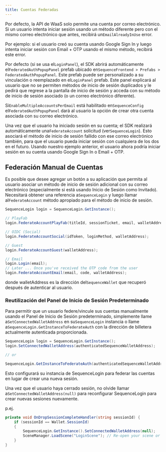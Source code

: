 ```yaml
---
title: Cuentas Federadas
---
```


Por defecto, la API de WaaS solo permite una cuenta por correo electrónico. Si un usuario intenta iniciar sesión usando un método diferente pero con el mismo correo electrónico que antes, recibirá un`EmailAlreadyInUse` error.

Por ejemplo: si el usuario creó su cuenta usando Google Sign In y luego intenta iniciar sesión con Email + OTP usando el mismo método, recibirá este error.

Por defecto (si se usa el`LoginPanel`), el SDK abrirá automáticamente el`FederatedAuthPopupPanel` prefab ubicado en`SequenceFrontend > Prefabs > FederatedAuthPopupPanel`. Este prefab puede ser personalizado a su vinculación o reemplazado en el`LoginPanel` prefab. Este panel explicará al usuario que no se permiten métodos de inicio de sesión duplicados y le pedirá que regrese a la pantalla de inicio de sesión y acceda con su método de inicio de sesión asociado (o un correo electrónico diferente).

<Info>Si`EnableMultipleAccountsPerEmail` está habilitado en`SequenceConfig` el`FederatedAuthPopupPanel` dará al usuario la opción de crear otra cuenta asociada con su correo electrónico.</Info>

Una vez que el usuario ha iniciado sesión en su cuenta; el SDK realizará automáticamente una`FederateAccount` solicitud (ver`SequenceLogin`). Esto asociará el método de inicio de sesión fallido con ese correo electrónico también, para que el usuario pueda iniciar sesión con cualquiera de los dos en el futuro. Usando nuestro ejemplo anterior, el usuario ahora podría iniciar sesión en su cuenta usando Google Sign In o Email + OTP.

## Federación Manual de Cuentas

Es posible que desee agregar un botón a su aplicación que permita al usuario asociar un método de inicio de sesión adicional con su correo electrónico (especialmente si está usando Inicio de Sesión como Invitado). Necesitará obtener una referencia a`SequenceLogin` y luego llamar al`FederateAccount` método apropiado para el método de inicio de sesión.

```csharp
SequenceLogin login = SequenceLogin.GetInstance();

// PlayFab
login.FederateAccountPlayFab(titleId, sessionTicket, email, walletAddress);

// OIDC (Social)
login.FederateAccountSocial(idToken, loginMethod, walletAddress);

// Guest
login.FederateAccountGuest(walletAddress);

// Email
login.Login(email);
// Later ... Once you've received the OTP code from the user
login.FederateAccountEmail(email, code, walletAddress); 
```

donde walletAddress es la dirección del`SequenceWallet` que recuperó después de autenticar al usuario.

### Reutilización del Panel de Inicio de Sesión Predeterminado

Para permitir que un usuario federe/vincule sus cuentas manualmente usando el Panel de Inicio de Sesión predeterminado, simplemente llame a`SetConnectedWalletAddress` en su`SequenceLogin` instancia o llame a`SequenceLogin.GetInstanceToFederateAuth` con la dirección de billetera actualmente autenticada proporcionada.

```csharp
SequenceLogin login = SequenceLogin.GetInstance();
login.SetConnectedWalletAddress(authenticatedSequenceWalletAddress);

// or

SequenceLogin.GetInstanceToFederateAuth(authenticatedSequenceWalletAddress);
```

Esto configurará su instancia de SequenceLogin para federar las cuentas en lugar de crear una nueva sesión.

<Tip>Una vez que el usuario haya cerrado sesión, no olvide llamar a`SetConnectedWalletAddress(null)` para reconfigurar SequenceLogin para crear nuevas sesiones nuevamente.</Tip>

p.ej.

```csharp
private void OnDropSessionCompleteHandler(string sessionId) {
    if (sessionId == Wallet.SessionId)
    {
        SequenceLogin.GetInstance().SetConnectedWalletAddress(null);
        SceneManager.LoadScene("LoginScene"); // Re-open your scene or UI to allow the user to log back in and create a new session here
    }
}
```
